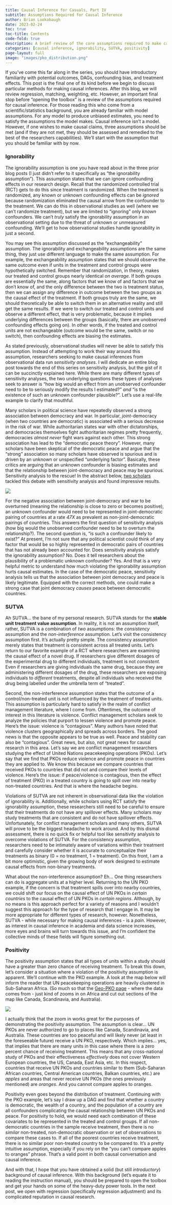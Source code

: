 ```yaml
---
title: Causal Inference for Casuals, Part IV
subtitle: Assumptions Required for Causal Inference
author: Brian Lookabaugh
date: 2023-02-24
toc: true
toc-title: Contents
code-fold: true
description: A brief review of the core assumptions required to make causal inferences.
categories: [causal inference, ignorability, SUTVA, positivity]
page-layout: full
image: "images/pko_distribution.png"
---
```


If you’ve come this far along in the series, you should have introductory familiarity with potential outcomes, DAGs, confounding bias, and treatment effects. This post is the final one of its kind before we begin to discuss particular methods for making causal inferences. After this blog, we will review regression, matching, weighting, etc. However, an important final stop before “opening the toolbox” is a review of the assumptions required for causal inference. For those reading this who come from a scientific/statistics background, you are already familiar with model assumptions. For any model to produce unbiased estimates, you need to satisfy the assumptions the model makes. Causal inference isn’t a model. However, if one wishes to make causal claims, three assumptions should be met (and if they are not met, they should be assessed and remedied to the best of the researchers capabilities). We’ll start with the assumption that you should be familiar with by now.

### Ignorability

The ignorability assumption is one you have read about in the three prior blog posts (I just didn’t refer to it specifically as “the ignorability assumption”). This assumption states that we can ignore confounding effects in our research design. Recall that the randomized controlled trial (RCT) gets to do this since treatment is randomized. When the treatment is randomized, any known or unknown confounding effects can be *ignored* because randomization eliminated the causal arrow from the confounder to the treatment. We can do this in observational studies as well (where we can’t randomize treatment), but we are limited to “ignoring” only *known* confounders. We can’t *truly* satisfy the ignorability assumption in an observational setting due to the threat of unknown or unmeasured confounding. We’ll get to how observational studies handle ignorability in just a second.

You may see this assumption discussed as the “exchangeability” assumption. The ignorability and exchangeability assumptions are the same thing, they just use different language to make the same assumption. For example, the exchangeability assumption states that we should observe the same outcome even if units in the treatment and control groups were hypothetically switched. Remember that randomization, in theory, makes our treated and control groups nearly identical *on average*. If both groups are essentially the same, along factors that we know of and factors that we don’t know of, and the only difference between the two is treatment status, then we can assign any difference in outcome between the two groups as the causal effect of the treatment. If both groups truly are the same, we should theoretically be able to switch them in an alternative reality and still get the same results. If we were to switch our treated and control units and observe a different effect, that is very problematic, because it implies underlying differences between the groups (basically, there are unobserved confounding effects going on). In other words, if the treated and control units are not exchangeable (outcome would be the same, switch or no switch), then confounding effects are biasing the estimates.

As stated previously, observational studies will never be able to satisfy this assumption. Instead of attempting to work their way around this assumption, researchers seeking to make causal inferences from observational data run *sensitivity analyses*. I will dedicate an entire blog post towards the end of this series on sensitivity analysis, but the gist of it can be succinctly explained here. While there are many different types of sensitivity analyses, the two underlying questions these types of analyses seek to answer is “how big would an effect from an unobserved confounder need to be to seriously modify the results I estimated?” *and* “is the existence of such an unknown confounder plausible?”. Let’s use a real-life example to clarify that mouthful.

Many scholars in political science have repeatedly observed a strong association between democracy and war. In particular, *joint*-democracy (when two countries are democratic) is associated with a serious decrease in the risk of war. While authoritarian states war with other dictatorships, and democracies themselves fight authoritarian regimes pretty frequently, democracies *almost never* fight wars against each other. This strong association has lead to the “democratic peace theory”. However, many scholars have been skeptical of the democratic peace and argue that the “strong” association so many scholars have observed is spurious and is driven by an unknown or unspecified “underlying factor”. Basically, these critics are arguing that an unknown confounder is biasing estimates and that the relationship between joint-democracy and peace may be spurious. Sensitivity analysis to the rescue! In the abstract below, [two scholars](https://imai.fas.harvard.edu/research/files/dempeace.pdf) tackled this debate with sensitivity analysis and found impressive results.

![](images/imai_lo_screenshot.png)

For the negative association between joint-democracy and war to be overturned (meaning the relationship is close to zero or becomes positive), an unknown confounder would need to be represented in joint-democratic pairing of countries at a rate *47X* as prevalent as non-joint-democratic pairings of countries. This answers the first question of sensitivity analysis (how big would the unobserved confounder need to be to overturn the relationship?). The second question is, “is such a confounder likely to exist?” At present, I’m not sure that any political scientist could think of any factor that would be so highly represented in democratic pairs of countries that has not already been accounted for. Does sensitivity analysis satisfy the ignorability assumption? No. Does it tell researchers about the plausibility of a problematic unknown confounder? Yes. And that is a very helpful metric to understand how much violating the ignorability assumption hurts causal estimates. In the case of the democratic peace, sensitivity analysis tells us that the association between joint democracy and peace is likely legitimate. Equipped with the correct methods, one could make a strong case that joint democracy *causes* peace between democratic countries.

### SUTVA

Ah SUTVA… the bane of my personal research. SUTVA stands for the **stable unit treatment value assumption**. In reality, it is not an assumption itself, rather, SUTVA is a combination of *two* assumptions: the *consistency* assumption and the *non-interference* assumption. Let’s visit the consistency assumption first. It’s actually pretty simple. The consistency assumption merely states that treatment is consistent across all treated units. Let’s return to our favorite example of a RCT where researchers are examining the causal effect of a novel drug. If researchers give different dosages of the experimental drug to different individuals, treatment is not *consistent*. Even if researchers are giving individuals the same drug, because they are administering different dosages of the drug, these researchers are exposing individuals to *different* treatments, despite all individuals who received the drug being labelled under the umbrella term of “treated”.

Second, the non-interference assumption states that the outcome of a control/non-treated unit is not influenced by the treatment of treated units. This assumption is particularly hard to satisfy in the realm of conflict management literature, where I come from. Oftentimes, the outcome of interest in this literature is violence. Conflict management scholars seek to analyze the policies that purport to lessen violence and promote peace. Here’s the issue: violence is “contagious”. Many authors have noted that violence clusters geographically and spreads across borders. The good news is that the opposite appears to be true as well. Peace and stability can also be “contagious”. Great news, but also, not great news for causal research in this area. Let’s say we are conflict management researchers studying the effect of United Nations peacekeeping operations (PKOs). Let’s say that we find that PKOs reduce violence and promote peace in countries they are applied to. We know this because we compare countries that received PKOs to countries that did not and compare their levels of violence. Here’s the issue: if peace/violence is contagious, then the effect of treatment (PKO) in a treated country is going to spill over into nearby non-treated countries. And that is where the headache begins.

Violations of SUTVA are not inherent in observational data like the violation of ignorability is. Additionally, while scholars using RCT satisfy the ignorability assumption, these researchers still need to be careful to ensure that their treatments do not have any spillover effects. Many scholars may study treatments that are consistent and do not have spillover effects. Unfortunately, for conflict management scholars and many others, SUTVA will prove to be the biggest headache to work around. And by this dismal assessment, there is no quick fix or helpful tool like sensitivity analysis to overcome violations of SUTVA. For the consistency assumption, researchers need to be intimately aware of variations within their treatment and carefully consider whether it is accurate to conceptualize their treatments as binary (0 = no treatment, 1 = treatment). On this front, I am a bit more optimistic, given the growing body of work designed to estimate causal effects from non-binary treatments.

What about the non-interference assumption? Eh… One thing researchers can do is aggregate units at a higher level. Returning to the UN PKO example, if the concern is that treatment spills over into nearby countries, we could shift our focus on the causal effect of UN PKOs in *certain countries* to the causal effect of UN PKOs in *certain regions*. Although, by no means is this approach perfect for a variety of reasons and I wouldn’t suggest this approach for the type of research that I engage in. It may be more appropriate for different types of research, however. Nonetheless, SUTVA - while necessary for making causal inferences - is a *pain*. However, as interest in causal inference in academia and data science increases, more eyes and brains will turn towards this issue, and I’m confident the collective minds of these fields will figure something out.

### Positivity

The positivity assumption states that all types of units within a study should have a greater than zero chance of receiving treatment. To break this down, let’s consider a situation where a violation of the positivity assumption is apparent. We’ll continue with the PKO example. A look at the map below will inform the reader that UN peacekeeping operations are heavily clustered in Sub-Saharan Africa. (So much so that the [Geo-PKO page](https://www.pcr.uu.se/data/geo-pko/) - where the data comes from - just kind of zooms in on Africa and cut out sections of the map like Canada, Scandinavia, and Australia).

![](images/pko_distribution.png)

I actually think that the zoom in works great for the purposes of demonstrating the positivity assumption. The assumption is clear… UN PKOs are never authorized to go to places like Canada, Scandinavia, and Australia. These countries are too peaceful and will likely never (at least in the foreseeable future) receive a UN PKO, respectively. Which implies… yes, that implies that there are many units in this case where there is a zero percent chance of receiving treatment. This means that any cross-national study of PKOs and their effectiveness *effectively* does not cover Western European countries, the US, Canada, East Asia, etc. In this respect, countries that receive UN PKOs and countries similar to them (Sub-Saharan African countries, Central American countries, Balkan countries, etc.) are *apples* and areas that never receive UN PKOs (the ones previously mentioned) are *oranges*. And you cannot compare apples to oranges.

Positivity even goes beyond the distribution of treatment. Continuing with the PKO example, let’s say I draw up a DAG and find that whether a country is democratic, the wealth of a country, and the population of a country are all confounders complicating the causal relationship between UN PKOs and peace. For positivity to hold, we would need each combination of these covariates to be represented in the treated and control groups. If all non-democratic countries in the sample receive treatment, then there is no *similar* non-treated, non-democratic observation or set of observations to compare these cases to. If all of the poorest countries receive treatment, there is no similar poor non-treated country to be compared to. It’s a pretty intuitive assumption, especially if you rely on the “you can’t compare apples to oranges” phrase. That’s a valid point in both causal conversation and causal inference.

And with that, I hope that you have obtained a solid (but still *introductory*) background of causal inference. With this background (let’s equate it to reading the instruction manual), you should be prepared to open the toolbox and get your hands on some of the heavy-duty power tools. In the next post, we open with regression (specifically regression adjustment) and its complicated reputation in causal research. 